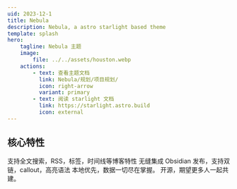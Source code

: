 ```yaml
---
uid: 2023-12-1
title: Nebula
description: Nebula, a astro starlight based theme
template: splash
hero:
    tagline: Nebula 主题
    image:
        file: ../../assets/houston.webp
    actions:
        - text: 查看主题文档
          link: Nebula/规划/项目规划/
          icon: right-arrow
          variant: primary
        - text: 阅读 starlight 文档
          link: https://starlight.astro.build
          icon: external
---
```



## 核心特性

<CardGrid stagger>
    <Card title="现代博客系统" icon="pencil">
        支持全文搜索，RSS，标签，时间线等博客特性
    </Card>
    <Card title="与 Obsidian 协同" icon="add-document">
        无缝集成 Obsidian 发布，支持双链，callout，高亮语法
    </Card>
    <Card title="本地优先" icon="setting">
        本地优先，数据一切尽在掌握。
    </Card>
    <Card title="开源共建" icon="open-book">
        开源，期望更多人一起共建。
    </Card>
</CardGrid>
